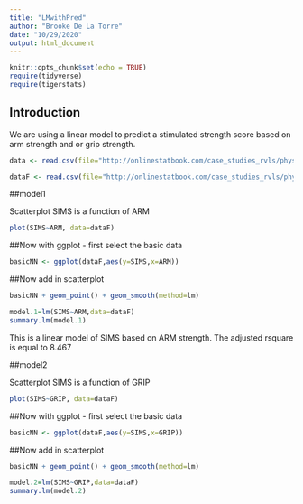 ```yaml
---
title: "LMwithPred"
author: "Brooke De La Torre"
date: "10/29/2020"
output: html_document
---
```


```r
knitr::opts_chunk$set(echo = TRUE)
require(tidyverse)
require(tigerstats)
```

## Introduction
We are using a linear model to predict a stimulated strength score based on arm strength and or grip strength. 

```r
data <- read.csv(file="http://onlinestatbook.com/case_studies_rvls/physical_strength/data.txt",sep="",header=TRUE)    
```
```r
dataF <- read.csv(file="http://onlinestatbook.com/case_studies_rvls/physical_strength/data.txt",sep="",header=TRUE)    
```

##model1

Scatterplot SIMS is a function of ARM
```r
plot(SIMS~ARM, data=dataF)
```

##Now with ggplot - first select the basic data

```r
basicNN <- ggplot(dataF,aes(y=SIMS,x=ARM))
```

##Now add in scatterplot

```r
basicNN + geom_point() + geom_smooth(method=lm)
```

```r
model.1=lm(SIMS~ARM,data=dataF)
summary.lm(model.1)
```
This is a linear model of SIMS based on ARM strength. The adjusted rsquare is equal to 8.467

##model2

Scatterplot SIMS is a function of GRIP
```r
plot(SIMS~GRIP, data=dataF)
```

##Now with ggplot - first select the basic data

```r
basicNN <- ggplot(dataF,aes(y=SIMS,x=GRIP))
```

##Now add in scatterplot

```r
basicNN + geom_point() + geom_smooth(method=lm)
```

```r
model.2=lm(SIMS~GRIP,data=dataF)
summary.lm(model.2)
```